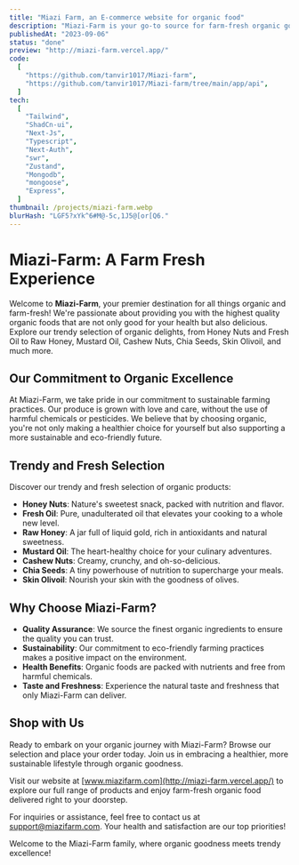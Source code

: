 ```yaml
---
title: "Miazi Farm, an E-commerce website for organic food"
description: "Miazi-Farm is your go-to source for farm-fresh organic goodness. We are passionate about providing high-quality organic food products that are both healthy and delicious."
publishedAt: "2023-09-06"
status: "done"
preview: "http://miazi-farm.vercel.app/"
code:
  [
    "https://github.com/tanvir1017/Miazi-farm",
    "https://github.com/tanvir1017/Miazi-farm/tree/main/app/api",
  ]
tech:
  [
    "Tailwind",
    "ShadCn-ui",
    "Next-Js",
    "Typescript",
    "Next-Auth",
    "swr",
    "Zustand",
    "Mongodb",
    "mongoose",
    "Express",
  ]
thumbnail: /projects/miazi-farm.webp
blurHash: "LGF5?xYk^6#M@-5c,1J5@[or[Q6."
---
```


# Miazi-Farm: A Farm Fresh Experience

Welcome to **Miazi-Farm**, your premier destination for all things organic and farm-fresh! We're passionate about providing you with the highest quality organic foods that are not only good for your health but also delicious. Explore our trendy selection of organic delights, from Honey Nuts and Fresh Oil to Raw Honey, Mustard Oil, Cashew Nuts, Chia Seeds, Skin Olivoil, and much more.

## Our Commitment to Organic Excellence

At Miazi-Farm, we take pride in our commitment to sustainable farming practices. Our produce is grown with love and care, without the use of harmful chemicals or pesticides. We believe that by choosing organic, you're not only making a healthier choice for yourself but also supporting a more sustainable and eco-friendly future.

## Trendy and Fresh Selection

Discover our trendy and fresh selection of organic products:

- **Honey Nuts**: Nature's sweetest snack, packed with nutrition and flavor.
- **Fresh Oil**: Pure, unadulterated oil that elevates your cooking to a whole new level.
- **Raw Honey**: A jar full of liquid gold, rich in antioxidants and natural sweetness.
- **Mustard Oil**: The heart-healthy choice for your culinary adventures.
- **Cashew Nuts**: Creamy, crunchy, and oh-so-delicious.
- **Chia Seeds**: A tiny powerhouse of nutrition to supercharge your meals.
- **Skin Olivoil**: Nourish your skin with the goodness of olives.

## Why Choose Miazi-Farm?

- **Quality Assurance**: We source the finest organic ingredients to ensure the quality you can trust.
- **Sustainability**: Our commitment to eco-friendly farming practices makes a positive impact on the environment.
- **Health Benefits**: Organic foods are packed with nutrients and free from harmful chemicals.
- **Taste and Freshness**: Experience the natural taste and freshness that only Miazi-Farm can deliver.

## Shop with Us

Ready to embark on your organic journey with Miazi-Farm? Browse our selection and place your order today. Join us in embracing a healthier, more sustainable lifestyle through organic goodness.

Visit our website at [www.miazifarm.com](http://miazi-farm.vercel.app/) to explore our full range of products and enjoy farm-fresh organic food delivered right to your doorstep.

For inquiries or assistance, feel free to contact us at [support@miazifarm.com](mailto:support@miazifarm.com). Your health and satisfaction are our top priorities!

Welcome to the Miazi-Farm family, where organic goodness meets trendy excellence!
